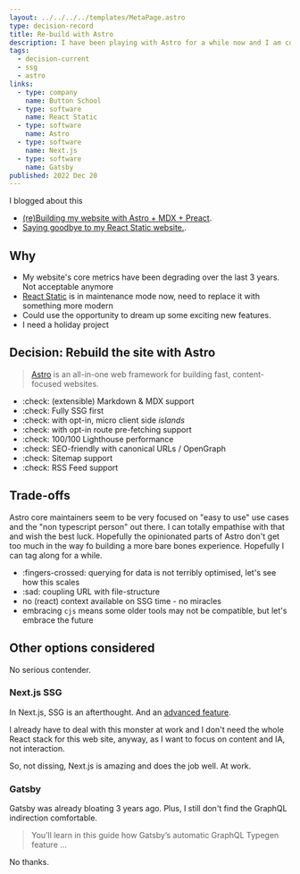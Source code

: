 ```yaml
---
layout: ../../../../templates/MetaPage.astro
type: decision-record
title: Re-build with Astro
description: I have been playing with Astro for a while now and I am confident this is the static site generator I have been waiting for.
tags:
  - decision-current
  - ssg
  - astro
links:
  - type: company
    name: Button School
  - type: software
    name: React Static
  - type: software
    name: Astro
  - type: software
    name: Next.js
  - type: software
    name: Gatsby
published: 2022 Dec 20
---
```



<Note type="blog">

I blogged about this

- [(re)Building my website with Astro + MDX + Preact](/posts/2023-01/building-my-website-with-astro-mdx-preact).
- [Saying goodbye to my React Static website.](/posts/2023-01/saying-goodbye-to-my-react-static-website).

</Note>

## Why

- My website's core metrics have been degrading over the last 3 years. Not acceptable anymore
- [React Static](/meta/records/rejected/react-static) is in maintenance mode now, need to replace it with something more modern
- Could use the opportunity to dream up some exciting new features.
- I need a holiday project

## Decision: Rebuild the site with Astro

> [Astro](https://astro.build) is an all-in-one web framework for building fast, content-focused websites.

- :check: (extensible) Markdown & MDX support
- :check: Fully SSG first
- :check: with opt-in, micro client side _islands_
- :check: with opt-in route pre-fetching support
- :check: 100/100 Lighthouse performance
- :check: SEO-friendly with canonical URLs / OpenGraph
- :check: Sitemap support
- :check: RSS Feed support

## Trade-offs

Astro core maintainers seem to be very focused on "easy to use" use cases and the "non typescript person" out there. I can totally empathise with that and wish the best luck. Hopefully the opinionated parts of Astro don't get too much in the way fo building a more bare bones experience. Hopefully I can tag along for a while.

- :fingers-crossed: querying for data is not terribly optimised, let's see how this scales
- :sad: coupling URL with file-structure
- no (react) context available on SSG time - no miracles
- embracing `cjs` means some older tools may not be compatible, but let's embrace the future

## Other options considered

No serious contender.

### Next.js SSG

In Next.js, SSG is an afterthought. And an [advanced feature](https://nextjs.org/docs/advanced-features/static-html-export).

I already have to deal with this monster at work and I don't need the whole React stack for this web site, anyway, as I want to focus on content and IA, not interaction.

So, not dissing, Next.js is amazing and does the job well. At work.

### Gatsby

Gatsby was already bloating 3 years ago. Plus, I still don't find the GraphQL indirection comfortable.

> You’ll learn in this guide how Gatsby’s automatic GraphQL Typegen feature ...

No thanks.

